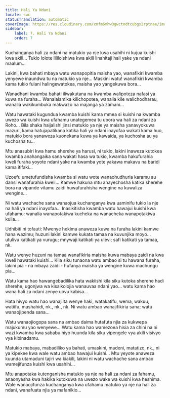```yaml
---
title: Hali Ya Ndani
locale: swc
statusTranslation: automatic
coverImage: https://res.cloudinary.com/xmfm6mhw3gwctndtcubgx2rptnae/image/upload/v1740468922/small_cover_tratado_de_psicologia_revolucionaria_a4c0dca4e0.webp
sidebar:
    label: 7. Hali Ya Ndani
    order: 7
---
```

Kuchanganya hali za ndani na matukio ya nje kwa usahihi ni kujua kuishi kwa akili… Tukio lolote lililoishiwa kwa akili linahitaji hali yake ya ndani maalum…

Lakini, kwa bahati mbaya watu wanapopitia maisha yao, wanafikiri kwamba yenyewe inaundwa tu na matukio ya nje… Maskini watu! wanafikiri kwamba kama tukio fulani halingewatokea, maisha yao yangekuwa bora…

Wanadhani kwamba bahati iliwakutana na kwamba walipoteza nafasi ya kuwa na furaha… Wanalalamika kilichopotea, wanalia kile walichodharau, wanalia wakikumbuka makwazo na majanga ya zamani…

Watu hawataki kugundua kwamba kuishi kama mmea si kuishi na kwamba uwezo wa kuishi kwa ufahamu unategemea tu ubora wa hali za ndani za Roho… Bila shaka haijalishi jinsi matukio ya nje ya maisha yanavyokuwa mazuri, kama hatujapatikana katika hali ya ndani inayofaa wakati kama huo, matukio bora yanaweza kuonekana kuwa ya kawaida, ya kuchosha au ya kuchosha tu…

Mtu anasubiri kwa hamu sherehe ya harusi, ni tukio, lakini inaweza kutokea kwamba anahangaika sana wakati hasa wa tukio, kwamba hakufurahia kweli furaha yoyote ndani yake na kwamba yote yakawa makavu na baridi kama itifaki…

Uzoefu umetufundisha kwamba si watu wote wanaohudhuria karamu au dansi wanafurahia kweli… Kamwe hakuna mtu anayechosha katika sherehe bora na vipande vitamu zaidi huwafurahisha wengine na kuwaliza wengine…

Ni watu wachache sana wanaojua kuchanganya kwa uaminifu tukio la nje na hali ya ndani inayofaa… Inasikitisha kwamba watu hawajui kuishi kwa ufahamu: wanalia wanapotakiwa kucheka na wanacheka wanapotakiwa kulia…

Udhibiti ni tofauti: Mwenye hekima anaweza kuwa na furaha lakini kamwe hana wazimu; huzuni lakini kamwe kukata tamaa na kuvunjika moyo… utulivu katikati ya vurugu; mnywaji katikati ya ulevi; safi katikati ya tamaa, nk.

Watu wenye huzuni na tamaa wanafikiria maisha kuwa mabaya zaidi na kwa kweli hawataki kuishi… Kila siku tunaona watu ambao si tu hawana furaha, lakini pia - na mbaya zaidi - hufanya maisha ya wengine kuwa machungu pia…

Watu kama hao hawangebadilika hata wakiishi kila siku kutoka sherehe hadi sherehe; ugonjwa wa kisaikolojia wanauvaa ndani yao… watu kama hao wana hali za ndani zenye uovu kabisa…

Hata hivyo watu hao wanajiita wenye haki, watakatifu, wema, wakuu, watiifu, mashahidi, nk., nk., nk. Ni watu ambao wanajifikiria sana; watu wanaojipenda sana…

Watu wanaojiogopa sana na ambao daima hutafuta njia za kukwepa majukumu yao wenyewe… Watu kama hao wamezoea hisia za chini na ni wazi kwamba kwa sababu hiyo huunda kila siku vipengele vya akili visivyo vya kibinadamu.

Matukio mabaya, mabadiliko ya bahati, umaskini, madeni, matatizo, nk., ni ya kipekee kwa wale watu ambao hawajui kuishi… Mtu yeyote anaweza kuunda utamaduni tajiri wa kiakili, lakini ni watu wachache sana ambao wamejifunza kuishi kwa usahihi…

Mtu anapotaka kutenganisha matukio ya nje na hali za ndani za fahamu, anaonyesha kwa hakika kutokuwa na uwezo wake wa kuishi kwa heshima. Wale wanaojifunza kuchanganya kwa ufahamu matukio ya nje na hali za ndani, wanafuata njia ya mafanikio…

